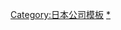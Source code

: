 {{Navbox
|name = 三菱集团
|titlestyle=background:#fcc;
|state = autocollapse
|title = [[file:Mitsubishi logo.svg|20px|link=三枚紅色鑽石]][[三菱集团|三菱集团 / 三菱广报委员会</span>]]
|groupstyle=background:#fdd; color:#600; text-align:center;
|image = [[file:Mitsubishi logo.svg|100px|link=三枚紅色鑽石]]
|above = '''粗体字'''为[[三菱集团|三菱金曜会]]成员。
|abovestyle=background:#fcc;
|group1 = 食料品
|list1 = '''[[麒麟控股]]'''
|group2 = 纸浆、紙、纤维
|list2 = '''[[三菱製紙]]''' - '''[[三菱人造纤维]]'''
|group3 = 建設
|list3 = '''[[PS三菱]]'''
|group4 = 化学
|list4 =  '''[[三菱化學控股|三菱化学]]''' - '''[[三菱瓦斯化学]]''' - '''[[三菱樹脂]]''' - [[大日本塗料]]
|group5 = 玻璃、陶瓷
|list5 = '''[[旭硝子]]'''
|group6 = 石油、核能
|list6 = '''[[ENEOS控股]]''' - [[三菱原子燃料]]
|group7 = 钢铁
|list7 = '''[[三菱製鋼]]'''
|group8 = 非鉄金属
|list8 = '''[[三菱材料]]''' - '''[[三菱铝业]]'''
|group9 = 機械
|list9 = '''[[三菱化工機]]''' - '''[[三菱重工业]]''' - [[日本卡特彼勒]] - [[东洋制作所]]
|group10 = 輸送用機械
|list10 = '''[[三菱汽车]]''' - '''[[三菱扶桑卡客车]]'''
|group11 = 电器機器
|list11 = '''[[三菱电机]]'''
|group12 = 精密機器
|list12 = '''[[尼康]]''' - [[三菱精密工业]]
|group13 = 商社
|list13 = '''[[三菱商事]]''' - [[三菱食品]] - [[Astomos能源]] 
|group14 = 金融
|list14 =  [[三菱日联金融集团]] - '''[[三菱日联银行]]'''（注1） - '''[[三菱日联证券]]''' - '''[[三菱日联信托银行]]'''（注1） - [[三菱汽车出租]] - [[三菱日聯日本信販股份]]（注1） - [[三菱日联租赁]]
|group15 = 保险
|list15 =  '''[[东京海上日动火灾保险]]'''（注2） - '''[[明治安田生命保险]]'''（注2）
|group16 = 不動产
|list16 = '''[[三菱地所]]'''
|group17 = 運輸・倉庫
|list17 = '''[[三菱倉庫]]''' - '''[[日本郵船]]''' - [[三菱矿石输送]]
|group18 = 情報・通信
|list18 = '''[[三菱综合研究所]]''' - [[三菱太空软件]] - [[IT Frontier]]
|below = [[三菱财阀]] - 歴代领袖（初代：[[岩崎彌太郎]] - 2代：[[岩崎弥之助]] - 3代：[[岩崎久弥]] - 4代：[[岩崎小弥太]]） - [[岩崎家]] - [[旧岩崎家宅邸庭园|旧岩崎邸庭園]] - [[丸之內]] - [[钻石杯高尔夫球赛]]　<br>（注1）也是[[UFJ集团]]（みどり会）成员之一。（注2）也是[[芙蓉集团]]（芙蓉懇談会）成员之一。
|belowstyle=background:#fcc;
}}<noinclude>
{{DEFAULTSORT:みつひしくるうふ}}
[[Category:日本公司模板]]
[[Category:三菱集团|*]]
</noinclude>